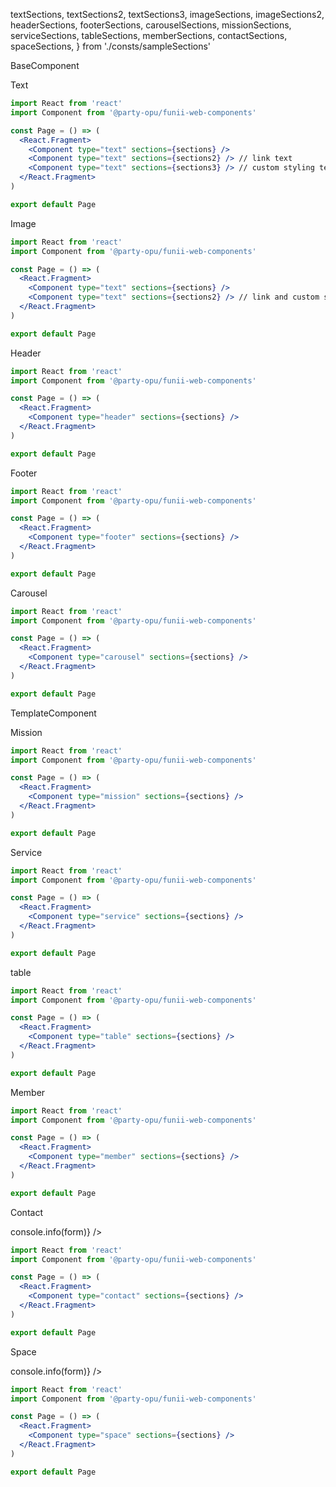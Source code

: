   textSections,
  textSections2,
  textSections3,
  imageSections,
  imageSections2,
  headerSections,
  footerSections,
  carouselSections,
  missionSections,
  serviceSections,
  tableSections,
  memberSections,
  contactSections,
  spaceSections,
} from './consts/sampleSections'

<Heading>BaseComponent</Heading>

<Spacer size="xxl" />

<SubHeading>Text</SubHeading>

<Spacer size="l" />

<ComponentArea>
  <Component type="text" sections={textSections} />
  <Component type="text" sections={textSections2} />
  <Component type="text" sections={textSections3} />
</ComponentArea>

<Spacer size="l" />

```jsx
import React from 'react'
import Component from '@party-opu/funii-web-components'

const Page = () => (
  <React.Fragment>
    <Component type="text" sections={sections} />
    <Component type="text" sections={sections2} /> // link text
    <Component type="text" sections={sections3} /> // custom styling text
  </React.Fragment>
)

export default Page
```

<Spacer size="xxl" />

<SubHeading>Image</SubHeading>

<Spacer size="l" />

<ComponentArea>
  <Component type="image" sections={imageSections} />
  <Spacer size="s" />
  <Component type="image" sections={imageSections2} />
</ComponentArea>

<Spacer size="l" />

```jsx
import React from 'react'
import Component from '@party-opu/funii-web-components'

const Page = () => (
  <React.Fragment>
    <Component type="text" sections={sections} />
    <Component type="text" sections={sections2} /> // link and custom styling image
  </React.Fragment>
)

export default Page
```

<Spacer size="xxl" />

<SubHeading>Header</SubHeading>

<Spacer size="l" />

<ComponentArea>
  <Component type="header" sections={headerSections} />
</ComponentArea>

<Spacer size="l" />

```jsx
import React from 'react'
import Component from '@party-opu/funii-web-components'

const Page = () => (
  <React.Fragment>
    <Component type="header" sections={sections} />
  </React.Fragment>
)

export default Page
```

<Spacer size="xxl" />

<SubHeading>Footer</SubHeading>

<Spacer size="l" />

<ComponentArea>
  <Component type="footer" sections={footerSections} />
</ComponentArea>

<Spacer size="l" />

```jsx
import React from 'react'
import Component from '@party-opu/funii-web-components'

const Page = () => (
  <React.Fragment>
    <Component type="footer" sections={sections} />
  </React.Fragment>
)

export default Page
```

<Spacer size="xxl" />

<SubHeading>Carousel</SubHeading>

<Spacer size="l" />

<ComponentArea>
  <Component type="carousel" sections={carouselSections} />
</ComponentArea>

<Spacer size="l" />

```jsx
import React from 'react'
import Component from '@party-opu/funii-web-components'

const Page = () => (
  <React.Fragment>
    <Component type="carousel" sections={sections} />
  </React.Fragment>
)

export default Page
```

<Spacer size="xxl" />
<Spacer size="xxl" />

<Heading>TemplateComponent</Heading>

<Spacer size="xxl" />

<SubHeading>Mission</SubHeading>

<Spacer size="l" />

<ComponentArea>
  <Component type="mission" sections={missionSections} />
</ComponentArea>

<Spacer size="l" />

```jsx
import React from 'react'
import Component from '@party-opu/funii-web-components'

const Page = () => (
  <React.Fragment>
    <Component type="mission" sections={sections} />
  </React.Fragment>
)

export default Page
```

<Spacer size="xxl" />

<SubHeading>Service</SubHeading>

<Spacer size="l" />

<ComponentArea>
  <Component type="service" sections={serviceSections} />
</ComponentArea>

<Spacer size="l" />

```jsx
import React from 'react'
import Component from '@party-opu/funii-web-components'

const Page = () => (
  <React.Fragment>
    <Component type="service" sections={sections} />
  </React.Fragment>
)

export default Page
```

<Spacer size="xxl" />

<SubHeading>table</SubHeading>

<Spacer size="l" />

<ComponentArea>
  <Component type="table" sections={tableSections} />
</ComponentArea>

<Spacer size="l" />

```jsx
import React from 'react'
import Component from '@party-opu/funii-web-components'

const Page = () => (
  <React.Fragment>
    <Component type="table" sections={sections} />
  </React.Fragment>
)

export default Page
```

<Spacer size="xxl" />

<SubHeading>Member</SubHeading>

<Spacer size="l" />

<ComponentArea>
  <Component type="member" sections={memberSections} />
</ComponentArea>

<Spacer size="l" />

```jsx
import React from 'react'
import Component from '@party-opu/funii-web-components'

const Page = () => (
  <React.Fragment>
    <Component type="member" sections={sections} />
  </React.Fragment>
)

export default Page
```

<Spacer size="xxl" />

<SubHeading>Contact</SubHeading>

<Spacer size="l" />

<ComponentArea>
  <Component type="contact" sections={contactSections} onSend={(form) => console.info(form)} />
</ComponentArea>

<Spacer size="l" />

```jsx
import React from 'react'
import Component from '@party-opu/funii-web-components'

const Page = () => (
  <React.Fragment>
    <Component type="contact" sections={sections} />
  </React.Fragment>
)

export default Page
```

<Spacer size="xxl" />

<SubHeading>Space</SubHeading>

<Spacer size="l" />

<ComponentArea>
  <Component type="space" sections={spaceSections} onSend={(form) => console.info(form)} />
</ComponentArea>

<Spacer size="l" />

```jsx
import React from 'react'
import Component from '@party-opu/funii-web-components'

const Page = () => (
  <React.Fragment>
    <Component type="space" sections={sections} />
  </React.Fragment>
)

export default Page
```

